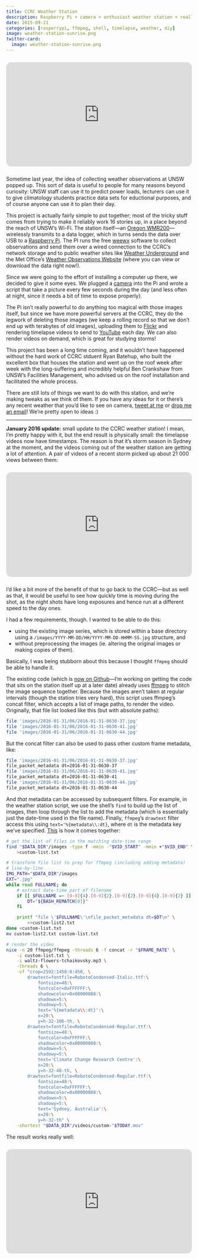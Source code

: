 ```yaml
---
title: CCRC Weather Station
description: Raspberry Pi + camera + enthusiast weather station + really tall building = epic weather data
date: 2015-09-21
categories: [rasperrypi, ffmpeg, shell, timelapse, weather, diy]
image: weather-station-sunrise.png
twitter-card:
  image: weather-station-sunrise.png
---
```

<!-- Youtube embed -->
```{=html}
<div style="text-align:center; position: relative; height: 0; padding-bottom: 56.25%; margin-top: 25px; margin-bottom: 25px; border-radius: 1em;">
	<iframe style="position: absolute; top: 0; left: 0; width: 100%; height: 100%; border-radius: 1em;" src="https://www.youtube.com/embed/_4XGPOtL_NU?list=PLPA1_XSKQBZaasniybfRbSRYUNF91_y5U" frameborder="0" allowfullscreen></iframe>
</div>
```

Sometime last year, the idea of collecting weather observations at UNSW popped up. This sort of data is useful to people for many reasons beyond curiosity: UNSW staff can use it to predict power loads, lecturers can use it to give climatology students practice data sets for eductional purposes, and of course anyone can use it to plan their day.

This project is actually fairly simple to put together; most of the tricky stuff comes from trying to make it reliably work 16 stories up, in a place beyond the reach of UNSW's Wi-Fi. The station itself—an [Oregon WMR200](http://shop.australiangeographic.com.au/oregon-weather-station-wmr200.html)—wirelessly transmits to a data logger, which in turns sends the data over USB to a [Raspberry Pi](http://www.raspberrypi.org/). The PI runs the free [weewx](http://www.weewx.com) software to collect observations and send them over a wired connection to the CCRC's network storage and to public weather sites like [Weather Underground](http://www.wunderground.com/personal-weather-station/dashboard?ID=INEWSOUT602) and the Met Office's [Weather Observations Website](http://bom-wow.metoffice.gov.uk/graphdata?requestedAction=REQUEST&siteID=919586001) (where you can view or download the data right now!).

Since we were going to the effort of installing a computer up there, we decided to give it some eyes. We plugged a [camera](http://www.raspberrypi.org/camera) into the Pi and wrote a script that take a picture every few seconds during the day (and less often at night, since it needs a bit of time to expose properly).

The Pi isn't really powerful to do anything too magical with those images itself, but since we have more powerful servers at the CCRC, they do the legwork of deleting those images (we keep a rolling record so that we don't end up with terabytes of old images), uploading them to [Flickr](http://www.flickr.com/photos/ccrc_weather/) and rendering timelapse videos to send to [YouTube](https://www.youtube.com/channel/UCeiNSkPn47gxultHDuJZEYw) each day. We can also render videos on demand, which is great for studying storms!

This project has been a long time coming, and it wouldn't have happened without the hard work of CCRC stduent Ryan Batehup, who built the excellent box that houses the station and went up on the roof week after week with the long-suffering and incredibly helpful Ben Crankshaw from UNSW's Facilities Management, who advised us on the roof installation and facilitated the whole process.

There are still lots of things we want to do with this station, and we're making tweaks as we think of them. If you have any ideas for it or there's any recent weather that you'd like to see on camera, [tweet at me](https://twitter.com/intent/tweet?text=@rensa_co&related=rensa_co) or [drop me an email](mailto:j.goldie@unsw.edu.au)! We're pretty open to ideas :)

<hr>

**January 2016 update:** small update to the CCRC weather station! I mean, I'm pretty happy with it, but the end result is physically small: the timelapse videos now have timestamps. The reason is that it's storm season in Sydney at the moment, and the videos coming out of the weather station are getting a lot of attention. A pair of videos of a recent storm picked up about 21 000 views between them:

<!-- Youtube embed -->
```{=html}
<div style="text-align:center; position: relative; height: 0; padding-bottom: 56.25%; margin-top: 25px; margin-bottom: 25px; border-radius: 1em;">
	<iframe style="position: absolute; top: 0; left: 0; width: 100%; height: 100%; border-radius: 1em;" src="https://www.youtube.com/embed/r9QelVBENoo?list=PLPA1_XSKQBZaasniybfRbSRYUNF91_y5U" frameborder="0" allowfullscreen></iframe>
</div>
```

I'd like a bit more of the benefit of that to go back to the CCRC—but as well as that, it would be useful to see how quickly time is moving during the shot, as the night shots have long exposures and hence run at a different speed to the day ones.

I had a few requirements, though. I wanted to be able to do this:

- using the existing image series, which is stored within a base directory using a `/images/YYYY-MM-DD/HH/YYYY-MM-DD-HHMM-SS.jpg` structure, and
- without preprocessing the images (ie. altering the original images or making copies of them).

Basically, I was being stubborn about this because I thought `ffmpeg` should be able to handle it.

The existing code (which is [now on Github](https://github.com/rensa/ccrc-weather-station-uploads)—I'm working on getting the code that sits on the station itself up at a later date) already uses [ffmpeg](https://ffmpeg.org/) to stitch the image sequence together. Because the images aren't taken at regular intervals (though the station tries very hard), this script uses ffmpeg's concat filter, which accepts a list of image paths, to render the video. Originally, that file list looked like this (but with absolute paths):

```sh
file 'images/2016-01-31/06/2016-01-31-0630-37.jpg'
file 'images/2016-01-31/06/2016-01-31-0630-41.jpg'
file 'images/2016-01-31/06/2016-01-31-0630-44.jpg'
```

But the concat filter can also be used to pass other custom frame metadata, like:

```sh
file 'images/2016-01-31/06/2016-01-31-0630-37.jpg'
file_packet_metadata dt=2016-01-31-0630-37
file 'images/2016-01-31/06/2016-01-31-0630-41.jpg'
file_packet_metadata dt=2016-01-31-0630-41
file 'images/2016-01-31/06/2016-01-31-0630-44.jpg'
file_packet_metadata dt=2016-01-31-0630-44
```

And _that_ metadata can be accessed by subsequent filters. For example, in the weather station script, we use the shell's `find` to build up the list of images, then loop through the list to add the metadata (which is essentially just the date-time used in the file name). Finally, `ffmpeg`'s `drawtext` filter access this using `text='%{metadata\\:dt}`, where `dt` is the metadata key we've specified. [This](https://github.com/rensa/ccrc-weather-station-uploads/blob/master/custom-youtube.sh) is how it comes together:

```sh
# get the list of files in the matching date-time range
find "$DATA_DIR"/images -type f -mmin -"$VID_START" -mmin +"$VID_END" \
    >custom-list.txt

# transform file list to prep for ffmpeg (including adding metadata)
# line-by-line
IMG_PATH="$DATA_DIR"/images
EXT=".jpg"
while read FULLNAME; do
    # extract date-time part of filename
    if [[ $FULLNAME =~ [0-9]{4}.[0-9]{2}.[0-9]{2}.[0-9]{4}.[0-9]{2} ]]; then
        DT="${BASH_REMATCH[0]}"
    fi

    printf "file \'$FULLNAME\'\nfile_packet_metadata dt=$DT\n" \
        >>custom-list2.txt
done <custom-list.txt
mv custom-list2.txt custom-list.txt

# render the video
nice -n 20 ffmpeg/ffmpeg -threads 6 -f concat -r "$FRAME_RATE" \
    -i custom-list.txt \
    -i waltz-flowers-tchaikovsky.mp3 \
    -threads 6 \
    -vf "crop=2592:1458:0:450, \
        drawtext=fontfile=RobotoCondensed-Italic.ttf:\
            fontsize=48:\
            fontcolor=0xFFFFFF:\
            shadowcolor=0x00000088:\
            shadowx=5:\
            shadowy=5:\
            text='%{metadata\\:dt}':\
            x=20:\
            y=h-32-106-th, \
        drawtext=fontfile=RobotoCondensed-Regular.ttf:\
            fontsize=48:\
            fontcolor=0xFFFFFF:\
            shadowcolor=0x00000088:\
            shadowx=5:\
            shadowy=5:\
            text='Climate Change Research Centre':\
            x=20:\
            y=h-32-48-th, \
        drawtext=fontfile=RobotoCondensed-Regular.ttf:\
            fontsize=48:\
            fontcolor=0xFFFFFF:\
            shadowcolor=0x00000088:\
            shadowx=5:\
            shadowy=5:\
            text='Sydney, Australia':\
            x=20:\
            y=h-32-th" \
    -shortest "$DATA_DIR"/videos/custom-"$TODAY.mov"
```

The result works really well:

<!-- Youtube embed -->
```{=html}
<div style="text-align:center; position: relative; height: 0; padding-bottom: 56.25%; margin-top: 25px; margin-bottom: 25px; border-radius: 1em;">
	<iframe style="position: absolute; top: 0; left: 0; width: 100%; height: 100%; border-radius: 1em;" src="https://www.youtube.com/embed/nq4ZGtLOw6Q?index=5&list=PLPA1_XSKQBZaasniybfRbSRYUNF91_y5U" frameborder="0" allowfullscreen></iframe>
</div>
```
